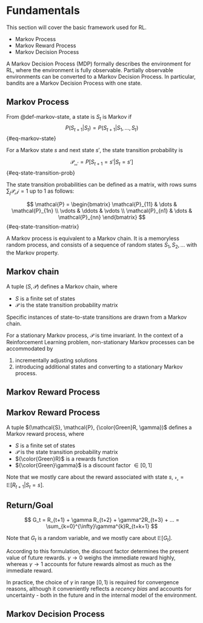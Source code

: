 # Fundamentals

This section will cover the basic framework used for RL.

 - Markov Process
 - Markov Reward Process
 - Markov Decision Process


 A Markov Decision Process (MDP) formally describes the environment for RL, where the environment is fully observable. Partially observable environments can be converted to a Markov Decision Process. In particular, bandits are a Markov Decision Process with one state. 




## Markov Process

From @def-markov-state, a state is $S_t$ is Markov if 
$$P(S_{t+1}|S_{t}) = P(S_{t+1}|S_{1}, ..., S_{t})$${#eq-markov-state}

For a Markov state $s$ and next state $s'$, the state transition probability is 

$$\mathcal{P_{ss'}} = P\left[S_{t+1}=s'|S_{t}=s' \right]$${#eq-state-transition-prob}

The state transition probabilities can be defined as a matrix, with rows sums $\sum_j \mathcal{P_ij} = 1$ up to 1 as follows:

$$
\mathcal{P} = \begin{bmatrix} 
              \mathcal{P}_{11} & \dots & \mathcal{P}_{1n} \\
               \vdots & \ddots & \vdots \\
              \mathcal{P}_{n1} & \dots & \mathcal{P}_{nn}
              \end{bmatrix}
$${#eq-state-transition-matrix}

A Markov process is equivalent to a Markov chain. It is a memoryless random process, and consists of a sequence of random states $S_{1}, S_{2}, \dots$ with the Markov property.


::: {.callout-note appearance="simple" icon=false}
::: {#def-markov-chain}
## Markov chain

A tuple $(S, \mathcal{P})$ defines a Markov chain, where

 - $S$ is a finite set of states
 - $\mathcal{P}$ is the state transition probability matrix
:::
:::

Specific instances of state-to-state transitions are drawn from a Markov chain.

For a stationary Markov process, $\mathcal{P}$ is time invariant. In the context of a Reinforcement Learning problem, non-stationary Markov processes can be accommodated by

 1. incrementally adjusting solutions
 2. introducing additional states and converting to a stationary Markov process.

## Markov Reward Process

::: {.callout-note appearance="simple" icon=false}
::: {#def-reward-process}
## Markov Reward Process

A tuple $(\mathcal{S}, \mathcal{P}, {\color{Green}R, \gamma})$ defines a Markov reward process, where

 - $S$ is a finite set of states
 - $\mathcal{P}$ is the state transition probability matrix
 - ${\color{Green}R}$ is a rewards function
 - ${\color{Green}\gamma}$ is a discount factor $\in [0,1]$
:::
:::

Note that we mostly care about the reward associated with state $s$, $\mathcal{r_s} = \mathbb{E}[R_{t+1} | S_t=s]$.


::: {.callout-note appearance="simple" icon=false}
::: {#def-return}
## Return/Goal

$$
G_t = R_{t+1} + \gamma R_{t+2} + \gamma^2R_{t+3} + ... = \sum_{k=0}^{\infty}\gamma^{k}R_{t+k+1}
$$
:::
:::

Note that $G_t$ is a random variable, and we mostly care about $\mathbb{E}[{G_t}]$.

According to this formulation, the discount factor determines the present value of future rewards. $\gamma \rightarrow 0$ weighs the immediate reward highly, whereas $\gamma \rightarrow 1$ accounts for future rewards almost as much as the immediate reward. 

::: {.column-margin}
In practice, the choice of $\gamma$ in range $[0,1)$ is required for convergence reasons, although it conveniently reflects a *recency bias* and accounts for uncertainty - both in the future and in the internal model of the environment.
:::

## Markov Decision Process
